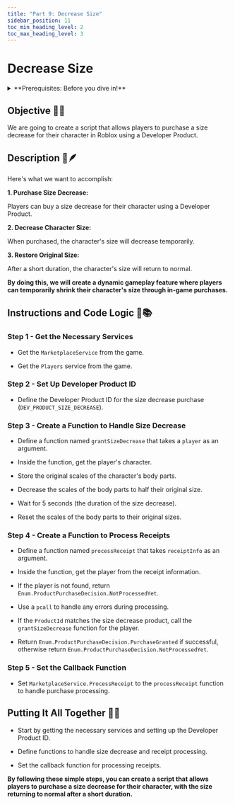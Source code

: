 ```yaml
---
title: "Part 9: Decrease Size"
sidebar_position: 11
toc_min_heading_level: 2
toc_max_heading_level: 3
---
```


# Decrease Size

<details>
    <summary>**Prerequisites: Before you dive in!**</summary>

    **1. Intro**

    **2. Setup**

    **3. Creating a Gamepass**
</details>

## Objective 🧐🗿

We are going to create a script that allows players to purchase a size decrease for their character in Roblox using a Developer Product.

## Description 📖🪶 

Here's what we want to accomplish: 

**1. Purchase Size Decrease:**

Players can buy a size decrease for their character using a Developer Product. 

**2. Decrease Character Size:**

When purchased, the character's size will decrease temporarily. 

**3. Restore Original Size:**

After a short duration, the character's size will return to normal. 

**By doing this, we will create a dynamic gameplay feature where players can temporarily shrink their character's size through in-game purchases.** 

## Instructions and Code Logic 📝📚

### Step 1 - Get the Necessary Services

- Get the `MarketplaceService` from the game. 

- Get the `Players` service from the game. 

### Step 2 - Set Up Developer Product ID

- Define the Developer Product ID for the size decrease purchase (`DEV_PRODUCT_SIZE_DECREASE`). 

### Step 3 - Create a Function to Handle Size Decrease

- Define a function named `grantSizeDecrease` that takes a `player` as an argument. 

- Inside the function, get the player's character. 

- Store the original scales of the character's body parts. 

- Decrease the scales of the body parts to half their original size. 

- Wait for 5 seconds (the duration of the size decrease). 

- Reset the scales of the body parts to their original sizes. 

### Step 4 - Create a Function to Process Receipts

- Define a function named `processReceipt` that takes `receiptInfo` as an argument. 

- Inside the function, get the player from the receipt information. 

- If the player is not found, return `Enum.ProductPurchaseDecision.NotProcessedYet`. 

- Use a `pcall` to handle any errors during processing. 

- If the `ProductId` matches the size decrease product, call the `grantSizeDecrease` function for the player. 

- Return `Enum.ProductPurchaseDecision.PurchaseGranted` if successful, otherwise return `Enum.ProductPurchaseDecision.NotProcessedYet`. 

### Step 5 - Set the Callback Function

- Set `MarketplaceService.ProcessReceipt` to the `processReceipt` function to handle purchase processing. 

## Putting It All Together 🔧🔩

- Start by getting the necessary services and setting up the Developer Product ID. 

- Define functions to handle size decrease and receipt processing. 

- Set the callback function for processing receipts. 

**By following these simple steps, you can create a script that allows players to purchase a size decrease for their character, with the size returning to normal after a short duration.** 
